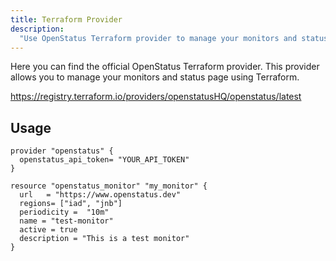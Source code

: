 ```yaml
---
title: Terraform Provider
description:
  "Use OpenStatus Terraform provider to manage your monitors and status page."
---
```


Here you can find the official OpenStatus Terraform provider. This provider
allows you to manage your monitors and status page using Terraform.

https://registry.terraform.io/providers/openstatusHQ/openstatus/latest

## Usage

```
provider "openstatus" {
  openstatus_api_token= "YOUR_API_TOKEN"
}

resource "openstatus_monitor" "my_monitor" {
  url   = "https://www.openstatus.dev"
  regions= ["iad", "jnb"]
  periodicity =  "10m"
  name = "test-monitor"
  active = true
  description = "This is a test monitor"
}
```
